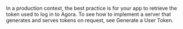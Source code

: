 <PlatformWrapper platform="web">

In a production context, the best practice is for your app to retrieve the token used to log in to Agora. To see how to implement a server that generates and serves tokens on request, see <Link to="../develop/generate-user-tokens">Generate a User Token</Link>.

</PlatformWrapper>
